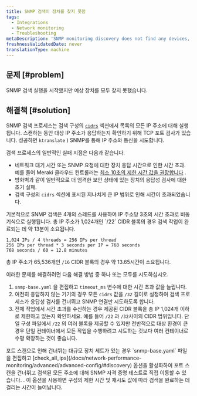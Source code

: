```yaml
---
title: SNMP 검색이 장치를 찾지 못함
tags:
  - Integrations
  - Network monitoring
  - Troubleshooting
metaDescription: 'SNMP monitoring discovery does not find any devices, or you didn''t find all of the devices you expected.'
freshnessValidatedDate: never
translationType: machine
---
```


## 문제 [#problem]

SNMP 검색 실행을 시작했지만 예상 장치를 모두 찾지 못했습니다.

## 해결책 [#solution]

SNMP 검색 프로세스는 검색 구성의 [`cidrs`](/docs/network-performance-monitoring/advanced/advanced-config/#discovery) 섹션에서 목록의 모든 IP 주소에 대해 실행됩니다. 스캔하는 동안 대상 IP 주소가 응답하는지 확인하기 위해 TCP 포트 검사가 있습니다. 성공하면 `ktranslate` ) SNMP를 통해 IP 주소와 통신을 시도합니다.

검색 프로세스의 일반적인 실패 지점은 다음과 같습니다.

* 네트워크 대기 시간 또는 SNMP 요청에 대한 장치 응답 시간으로 인한 시간 초과. 예를 들어 Meraki 클라우드 컨트롤러는 [최소 10초의 제한 시간 값을 권장합니다](https://documentation.meraki.com/General_Administration/Monitoring_and_Reporting/SNMP_Overview_and_Configuration) .
* 방화벽과 같이 일반적으로 더 엄격한 보안 상태에 있는 장치의 응답성 검사에 대한 초기 실패.
* 검색 구성의 `cidrs` 섹션에 표시된 지나치게 큰 IP 범위로 인해 시간이 초과되었습니다.

<Callout variant="important">
  기본적으로 SNMP 검색은 4개의 스레드를 사용하여 IP 주소당 3초의 시간 초과로 비동기식으로 실행됩니다. 총 IP 주소가 1,024개인 `/22` CIDR 블록의 경우 검색 작업이 완료되는 데 약 13분이 소요됩니다.

  ```
  1,024 IPs / 4 threads = 256 IPs per thread 
  256 IPs per thread * 3 seconds per IP = 768 seconds
  768 seconds / 60 = 12.8 minutes
  ```

  총 IP 주소가 65,536개인 `/16` CIDR 블록의 경우 약 13.65시간이 소요됩니다.
</Callout>

이러한 문제를 해결하려면 다음 해결 방법 중 하나 또는 모두를 시도하십시오.

1. `snmp-base.yaml` 을 편집하고 `timeout_ms` 변수에 대한 시간 초과 값을 늘립니다.
2. 여전히 응답하지 않는 기기의 경우 모든 `cidrs` 값을 `/32` 길이로 설정하여 검색 프로세스가 응답성 검사를 건너뛰고 SNMP 연결만 시도하도록 합니다.
3. 전체 작업에서 시간 초과를 수신하는 경우 제공된 CIDR 블록을 총 IP 1,024개 이하로 제한하고 있는지 확인하세요. 예를 들어 `/22` 과 `/32`사이의 CIDR 범위입니다. 단일 구성 파일에서 `/22` 의 여러 블록을 제공할 수 있지만 전반적으로 대상 환경이 큰 경우 단일 컨테이너에서 모든 작업을 수행하려고 시도하는 것보다 여러 컨테이너로 수평 확장하는 것이 좋습니다.

<Callout variant="tip">
  포트 스캔으로 인해 건너뛰는 대규모 장치 세트가 있는 경우 `snmp-base.yaml` 파일을 편집하고 [check_all_ips](/docs/network-performance-monitoring/advanced/advanced-config/#discovery) 옵션을 활성화하여 포트 스캔을 건너뛰고 검색된 모든 주소에 대해 SNMP 자격 증명 테스트로 직접 이동할 수 있습니다. . 이 옵션을 사용하면 구성의 제한 시간 및 재시도 값에 따라 검색을 완료하는 데 걸리는 시간이 늘어납니다.
</Callout>